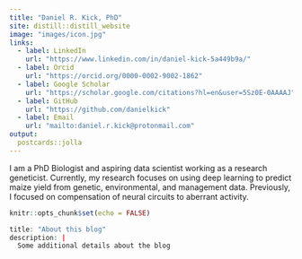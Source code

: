 ```yaml
---
title: "Daniel R. Kick, PhD"
site: distill::distill_website
image: "images/icon.jpg"
links:
  - label: LinkedIn
    url: "https://www.linkedin.com/in/daniel-kick-5a449b9a/"
  - label: Orcid
    url: "https://orcid.org/0000-0002-9002-1862"
  - label: Google Scholar
    url: "https://scholar.google.com/citations?hl=en&user=5Sz0E-0AAAAJ"
  - label: GitHub
    url: "https://github.com/danielkick"
  - label: Email
    url: "mailto:daniel.r.kick@protonmail.com"
output:
  postcards::jolla
---
```

 
I am a PhD Biologist and aspiring data scientist working as a research geneticist. Currently, my research focuses on using deep learning to predict maize yield from genetic, environmental, and management data. Previously, I focused on compensation of neural circuits to aberrant activity. 


```r
knitr::opts_chunk$set(echo = FALSE)
```

```r
title: "About this blog"
description: |
  Some additional details about the blog
```

